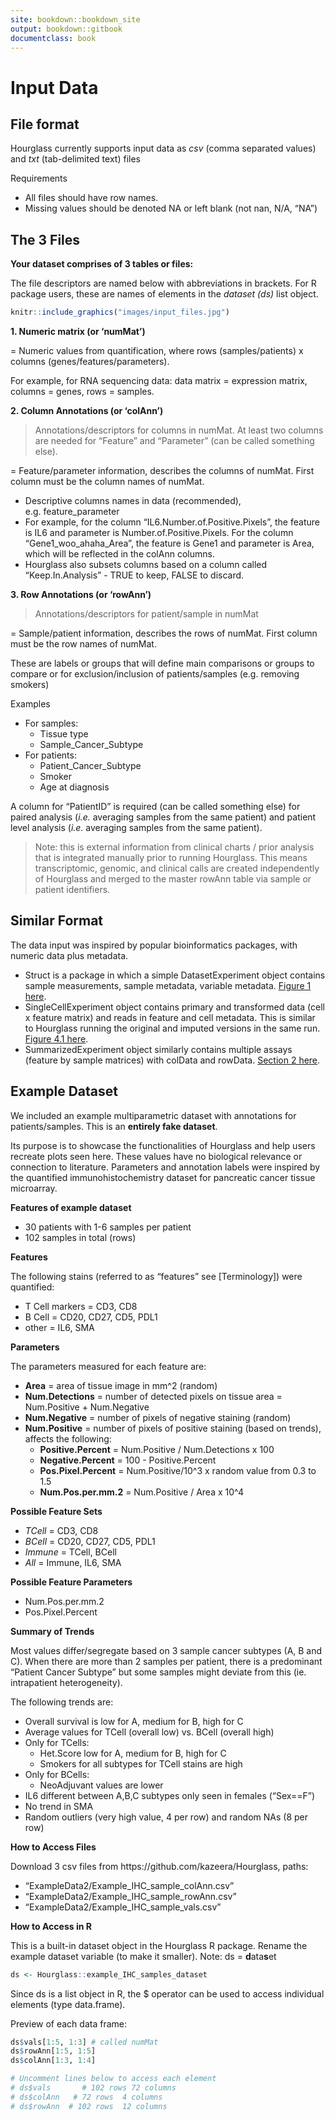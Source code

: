 ```yaml
---
site: bookdown::bookdown_site
output: bookdown::gitbook
documentclass: book
---
```

# Input Data 
## File format
Hourglass currently supports input data as *csv* (comma separated values) and *txt* (tab-delimited text) files

Requirements

* All files should have row names.
* Missing values should be denoted NA or left blank (not nan, N/A, "NA")

## The 3 Files

**Your dataset comprises of 3 tables or files:**

The file descriptors are named below with abbreviations in brackets. For R package users, these are names of elements in the _dataset (ds)_ list object.

```r
knitr::include_graphics("images/input_files.jpg")
```

**1. Numeric matrix (or 'numMat')** 

= Numeric values from quantification, where rows (samples/patients) x columns (genes/features/parameters).

For example, for RNA sequencing data: data matrix = expression matrix, columns = genes, rows = samples.


**2. Column Annotations (or 'colAnn')** 

> Annotations/descriptors for columns in numMat. At least two columns are needed for "Feature" and "Parameter" (can be called something else). 

= Feature/parameter information, describes the columns of numMat. First column must be the column names of numMat.

* Descriptive columns names in data (recommended), e.g. feature_parameter
* For example, for the column "IL6.Number.of.Positive.Pixels", the feature is IL6 and parameter is Number.of.Positive.Pixels. For the column "Gene1_woo_ahaha_Area", the feature is Gene1 and parameter is Area, which will be reflected in the colAnn columns.
* Hourglass also subsets columns based on a column called "Keep.In.Analysis" - TRUE to keep, FALSE to discard. 

**3. Row Annotations (or 'rowAnn')**

> Annotations/descriptors for patient/sample in numMat

= Sample/patient information, describes the rows of numMat. First column must be the row names of numMat. 

These are labels or groups that will define main comparisons or groups to compare or for exclusion/inclusion of patients/samples (e.g. removing smokers)
 
Examples

* For samples:
     * Tissue type
     * Sample_Cancer_Subtype

* For patients:
     * Patient_Cancer_Subtype
     * Smoker
     * Age at diagnosis

A column for "PatientID" is required (can be called something else) for paired analysis (_i.e._ averaging samples from the same patient) and patient level analysis (_i.e._ averaging samples from the same patient).

> Note: this is external information from clinical charts / prior analysis that is integrated manually prior to running Hourglass. This means transcriptomic, genomic, and clinical calls are created independently of Hourglass and merged to the master rowAnn table via sample or patient identifiers.  



## Similar Format
The data input was inspired by popular bioinformatics packages, with numeric data plus metadata. 

* Struct is a package in which a simple DatasetExperiment object contains sample measurements, sample metadata, variable metadata. [Figure 1 here](https://academic.oup.com/bioinformatics/article/36/22-23/5551/6039109).
* SingleCellExperiment object contains primary and transformed data (cell x feature matrix) and reads in feature and cell metadata. This is similar to Hourglass running the original and imputed versions in the same run. [Figure 4.1 here](http://bioconductor.org/books/3.13/OSCA.intro/the-singlecellexperiment-class.html).
* SummarizedExperiment object similarly contains multiple assays (feature by sample matrices) with colData and rowData. [Section 2 here](http://bioconductor.org/packages/release/bioc/vignettes/SummarizedExperiment/inst/doc/SummarizedExperiment.html).

## Example Dataset
We included an example multiparametric dataset with annotations for patients/samples. This is an **entirely fake dataset**. 

Its purpose is to showcase the functionalities of Hourglass and help users recreate plots seen here. These values have no biological relevance or connection to literature. Parameters and annotation labels were inspired by the quantified immunohistochemistry dataset for pancreatic cancer tissue microarray.

**Features of example dataset**

* 30 patients with 1-6 samples per patient
* 102 samples in total (rows)

**Features**

The following stains (referred to as "features" see [Terminology]) were quantified:	

* T Cell markers = CD3, CD8
* B Cell = CD20, CD27, CD5, PDL1
* other = IL6, SMA

**Parameters**

The parameters measured for each feature are:

* **Area** = area of tissue image in mm^2 (random)
* **Num.Detections** = number of detected pixels on tissue area = Num.Positive + Num.Negative
* **Num.Negative** = number of pixels of negative staining (random)
* **Num.Positive** = number of pixels of positive staining (based on trends), affects the following: 
     * **Positive.Percent** = Num.Positive / Num.Detections x 100
     * **Negative.Percent** = 100 - Positive.Percent 
     * **Pos.Pixel.Percent** = Num.Positive/10^3  x random value from 0.3 to 1.5 
     * **Num.Pos.per.mm.2** = Num.Positive / Area x 10^4
     
**Possible Feature Sets**

* _TCell_ = CD3, CD8  
* _BCell_ = CD20, CD27, CD5, PDL1  
* _Immune_ = TCell, BCell  
* _All_ = Immune, IL6, SMA  

**Possible Feature Parameters**

* Num.Pos.per.mm.2
* Pos.Pixel.Percent

**Summary of Trends**

Most values differ/segregate based on 3 sample cancer subtypes (A, B and C). When there are more than 2 samples per patient, there is a predominant "Patient Cancer Subtype" but some samples might deviate from this (ie. intrapatient heterogeneity).

The following trends are:

* Overall survival is low for A, medium for B, high for C
* Average values for TCell (overall low) vs. BCell (overall high)
* Only for TCells:  
     * Het.Score low for A, medium for B, high for C
     * Smokers for all subtypes for TCell stains are high
* Only for BCells:  
     * NeoAdjuvant values are lower
* IL6 different between A,B,C subtypes only seen in females ("Sex==F")
* No trend in SMA
* Random outliers (very high value, 4 per row) and random NAs (8 per row)


**How to Access Files**

Download 3 csv files from https://github.com/kazeera/Hourglass, paths:

* "ExampleData2/Example_IHC_sample_colAnn.csv" 
* "ExampleData2/Example_IHC_sample_rowAnn.csv"
* "ExampleData2/Example_IHC_sample_vals.csv"  

**How to Access in R**

This is a built-in dataset object in the Hourglass R package. Rename the example dataset variable (to make it smaller). Note: ds = **d**ata**s**et
```r
ds <- Hourglass::example_IHC_samples_dataset 
```

Since ds is a list object in R, the $ operator can be used to access individual elements (type data.frame).

Preview of each data frame: 
```r
ds$vals[1:5, 1:3] # called numMat
ds$rowAnn[1:5, 1:5]
ds$colAnn[1:3, 1:4]

# Uncomment lines below to access each element
# ds$vals       # 102 rows 72 columns
# ds$colAnn   # 72 rows  4 columns
# ds$rowAnn  # 102 rows  12 columns
```
